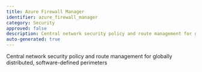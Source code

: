 ```yaml
---
title: Azure Firewall Manager
identifier: azure_firewall_manager
category: Security
approved: false
description: Central network security policy and route management for globally distributed, software-defined perimeters
auto-generated: true
---
```


Central network security policy and route management for globally distributed, software-defined perimeters